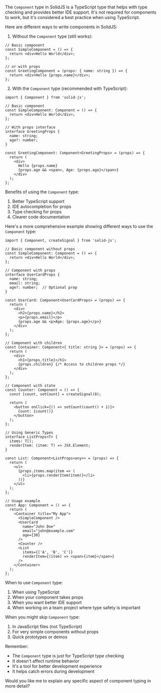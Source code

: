 The `Component` type in SolidJS is a TypeScript type that helps with type checking and provides better IDE support. It's not required for components to work, but it's considered a best practice when using TypeScript.

Here are different ways to write components in SolidJS:

1. Without the `Component` type (still works):
```tsx
// Basic component
const SimpleComponent = () => {
  return <div>Hello World</div>;
};

// or with props
const GreetingComponent = (props: { name: string }) => {
  return <div>Hello {props.name}</div>;
};
```

2. With the `Component` type (recommended with TypeScript):
```tsx
import { Component } from 'solid-js';

// Basic component
const SimpleComponent: Component = () => {
  return <div>Hello World</div>;
};

// With props interface
interface GreetingProps {
  name: string;
  age?: number;
}

const GreetingComponent: Component<GreetingProps> = (props) => {
  return (
    <div>
      Hello {props.name}
      {props.age && <span>, Age: {props.age}</span>}
    </div>
  );
};
```

Benefits of using the `Component` type:
1. Better TypeScript support
2. IDE autocompletion for props
3. Type checking for props
4. Clearer code documentation

Here's a more comprehensive example showing different ways to use the `Component` type:

```tsx
import { Component, createSignal } from 'solid-js';

// Basic component without props
const SimpleComponent: Component = () => {
  return <div>Hello World</div>;
};

// Component with props
interface UserCardProps {
  name: string;
  email: string;
  age?: number;  // Optional prop
}

const UserCard: Component<UserCardProps> = (props) => {
  return (
    <div>
      <h2>{props.name}</h2>
      <p>{props.email}</p>
      {props.age && <p>Age: {props.age}</p>}
    </div>
  );
};

// Component with children
const Container: Component<{ title: string }> = (props) => {
  return (
    <div>
      <h1>{props.title}</h1>
      {props.children} {/* Access to children props */}
    </div>
  );
};

// Component with state
const Counter: Component = () => {
  const [count, setCount] = createSignal(0);

  return (
    <button onClick={() => setCount(count() + 1)}>
      Count: {count()}
    </button>
  );
};

// Using Generic Types
interface ListProps<T> {
  items: T[];
  renderItem: (item: T) => JSX.Element;
}

const List: Component<ListProps<any>> = (props) => {
  return (
    <ul>
      {props.items.map(item => (
        <li>{props.renderItem(item)}</li>
      ))}
    </ul>
  );
};

// Usage example
const App: Component = () => {
  return (
    <Container title="My App">
      <SimpleComponent />
      <UserCard 
        name="John Doe" 
        email="john@example.com" 
        age={30} 
      />
      <Counter />
      <List 
        items={['A', 'B', 'C']}
        renderItem={(item) => <span>{item}</span>}
      />
    </Container>
  );
};
```

When to use `Component` type:
1. When using TypeScript
2. When your component takes props
3. When you want better IDE support
4. When working on a team project where type safety is important

When you might skip `Component` type:
1. In JavaScript files (not TypeScript)
2. For very simple components without props
3. Quick prototypes or demos

Remember:
- The `Component` type is just for TypeScript type checking
- It doesn't affect runtime behavior
- It's a tool for better development experience
- It helps catch errors during development

Would you like me to explain any specific aspect of component typing in more detail?